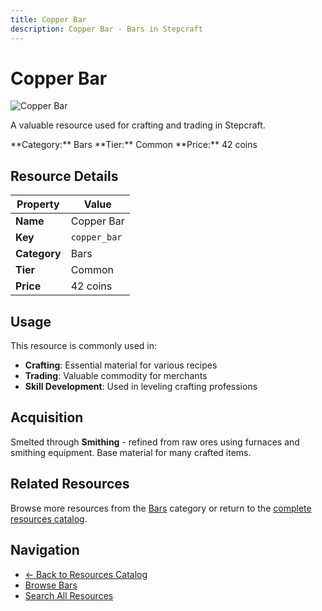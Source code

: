 ```yaml
---
title: Copper Bar
description: Copper Bar - Bars in Stepcraft
---
```


# Copper Bar

<div className="flex items-start gap-6 mb-8">
  <div className="flex-shrink-0">
    <img src="/assets/resources/smithing/copper_bar.png" alt="Copper Bar" className="w-24 h-24 border rounded-lg" />
  </div>
  <div className="flex-1">
    <div className="space-y-2">
      <p className="text-lg text-muted-foreground">A valuable resource used for crafting and trading in Stepcraft.</p>
      <div className="flex flex-wrap gap-4 text-sm">
        <span className="px-2 py-1 bg-blue-100 dark:bg-blue-900 rounded-md">
          **Category:** Bars
        </span>
        <span className="px-2 py-1 bg-gray-100 dark:bg-gray-900 rounded-md">
          **Tier:** Common
        </span>
        <span className="px-2 py-1 bg-green-100 dark:bg-green-900 rounded-md">
          **Price:** 42 coins
        </span>
      </div>
    </div>
  </div>
</div>

## Resource Details

| Property | Value |
|----------|-------|
| **Name** | Copper Bar |
| **Key** | `copper_bar` |
| **Category** | Bars |
| **Tier** | Common |
| **Price** | 42 coins |


## Usage

This resource is commonly used in:

- **Crafting**: Essential material for various recipes
- **Trading**: Valuable commodity for merchants
- **Skill Development**: Used in leveling crafting professions


## Acquisition

Smelted through **Smithing** - refined from raw ores using furnaces and smithing equipment. Base material for many crafted items.

## Related Resources

Browse more resources from the [Bars](/docs/resources#bars) category or return to the [complete resources catalog](/docs/resources).

## Navigation

- [← Back to Resources Catalog](/docs/resources)
- [Browse Bars](/docs/resources#bars)
- [Search All Resources](/search)
